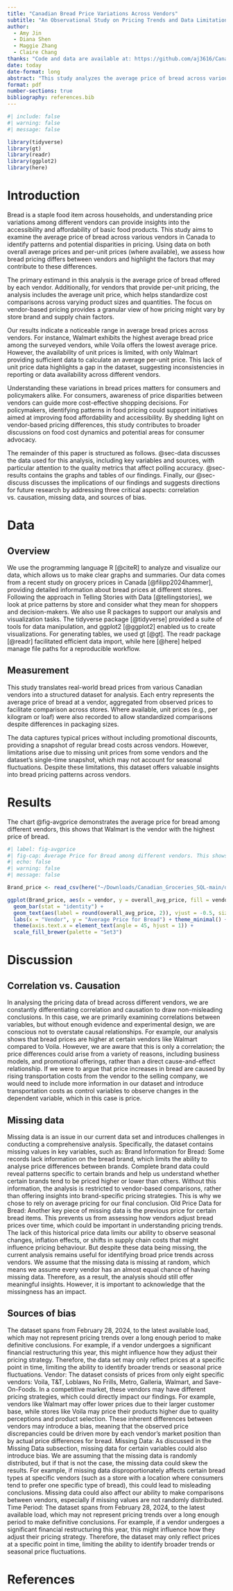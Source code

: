 ```yaml
---
title: "Canadian Bread Price Variations Across Vendors"
subtitle: "An Observational Study on Pricing Trends and Data Limitations"
author: 
  - Amy Jin
  - Diana Shen
  - Maggie Zhang 
  - Claire Chang
thanks: "Code and data are available at: https://github.com/aj3616/Canadian_Groceries_SQL/tree/main"
date: today
date-format: long
abstract: "This study analyzes the average price of bread across various vendors to understand pricing trends and highlight differences in consumer costs. By examining observational data, we found notable variations in bread prices between vendors, with some consistently offering higher or lower prices. These findings shed light on how vendor practices, product offerings, and possible external factors can impact bread affordability. Understanding these price variations is important for consumers seeking cost-effective options and for stakeholders aiming to address pricing disparities in everyday essentials."
format: pdf
number-sections: true
bibliography: references.bib
---
```


```r
#| include: false
#| warning: false
#| message: false

library(tidyverse)
library(gt)
library(readr)
library(ggplot2)
library(here)
```


# Introduction

Bread is a staple food item across households, and understanding price variations among different vendors can provide insights into the accessibility and affordability of basic food products. This study aims to examine the average price of bread across various vendors in Canada to identify patterns and potential disparities in pricing. Using data on both overall average prices and per-unit prices (where available), we assess how bread pricing differs between vendors and highlight the factors that may contribute to these differences.

The primary estimand in this analysis is the average price of bread offered by each vendor. Additionally, for vendors that provide per-unit pricing, the analysis includes the average unit price, which helps standardize cost comparisons across varying product sizes and quantities. The focus on vendor-based pricing provides a granular view of how pricing might vary by store brand and supply chain factors.

Our results indicate a noticeable range in average bread prices across vendors. For instance, Walmart exhibits the highest average bread price among the surveyed vendors, while Voila offers the lowest average price. However, the availability of unit prices is limited, with only Walmart providing sufficient data to calculate an average per-unit price. This lack of unit price data highlights a gap in the dataset, suggesting inconsistencies in reporting or data availability across different vendors.

Understanding these variations in bread prices matters for consumers and policymakers alike. For consumers, awareness of price disparities between vendors can guide more cost-effective shopping decisions. For policymakers, identifying patterns in food pricing could support initiatives aimed at improving food affordability and accessibility. By shedding light on vendor-based pricing differences, this study contributes to broader discussions on food cost dynamics and potential areas for consumer advocacy.

The remainder of this paper is structured as follows. @sec-data discusses the data used for this analysis, including key variables and sources, with particular attention to the quality metrics that affect polling accuracy. @sec-results contains the graphs and tables of our findings. Finally, our @sec-discuss discusses the implications of our findings and suggests directions for future research by addressing three critical aspects: correlation vs. causation, missing data, and sources of bias.


# Data {#sec-data}

## Overview

We use the programming language R [@citeR] to analyze and visualize our data, which allows us to make clear graphs and summaries. Our data comes from a recent study on grocery prices in Canada [@filipp2024hammer], providing detailed information about bread prices at different stores. Following the approach in Telling Stories with Data [@tellingstories], we look at price patterns by store and consider what they mean for shoppers and decision-makers. We also use R packages to support our analysis and visualization tasks. The tidyverse package [@tidyverse] provided a suite of tools for data manipulation, and ggplot2 [@ggplot2] enabled us to create visualizations. For generating tables, we used gt [@gt]. The readr package [@readr] facilitated efficient data import, while here [@here] helped manage file paths for a reproducible workflow.

## Measurement
	
This study translates real-world bread prices from various Canadian vendors into a structured dataset for analysis. Each entry represents the average price of bread at a vendor, aggregated from observed prices to facilitate comparison across stores. Where available, unit prices (e.g., per kilogram or loaf) were also recorded to allow standardized comparisons despite differences in packaging sizes.

The data captures typical prices without including promotional discounts, providing a snapshot of regular bread costs across vendors. However, limitations arise due to missing unit prices from some vendors and the dataset’s single-time snapshot, which may not account for seasonal fluctuations. Despite these limitations, this dataset offers valuable insights into bread pricing patterns across vendors.

# Results {#sec-results}

The chart @fig-avgprice demonstrates the average price for bread among different vendors, this shows that Walmart is the vendor with the highest price of bread.


```r
#| label: fig-avgprice
#| fig-cap: Average Price for Bread among different vendors. This shows that Walmart is the vendor of the highest price of bread.
#| echo: false
#| warning: false
#| message: false

Brand_price <- read_csv(here("~/Downloads/Canadian_Groceries_SQL-main/data/02-analysis_data/temp.vendor_summary.csv"))

ggplot(Brand_price, aes(x = vendor, y = overall_avg_price, fill = vendor)) +
  geom_bar(stat = "identity") +
  geom_text(aes(label = round(overall_avg_price, 2)), vjust = -0.5, size = 2) +
  labs(x = "Vendor", y = "Average Price for Bread") + theme_minimal() +
  theme(axis.text.x = element_text(angle = 45, hjust = 1)) +
  scale_fill_brewer(palette = "Set3")

```



# Discussion {#sec-discuss}


## Correlation vs. Causation {#sec-first-point}

In analysing the pricing data of bread across different vendors, we are constantly differentiating correlation and causation to draw non-misleading conclusions. In this case, we are primarily examining correlations between variables, but without enough evidence and experimental design, we are conscious not to overstate causal relationships. For example, our analysis shows that bread prices are higher at certain vendors like Walmart compared to Voila. However, we are aware that this is only a correlation; the price differences could arise from a variety of reasons, including business models, and promotional offerings, rather than a direct cause-and-effect relationship. If we were to argue that price increases in bread are caused by rising transportation costs from the vendor to the selling company, we would need to include more information in our dataset and introduce transportation costs as control variables to observe changes in the dependent variable, which in this case is price.


## Missing data  {#sec-second-point}
Missing data is an issue in our current data set and introduces challenges in conducting a comprehensive analysis. Specifically, the dataset contains missing values in key variables, such as: Brand Information for Bread: Some records lack information on the bread brand, which limits the ability to analyse price differences between brands. Complete brand data could reveal patterns specific to certain brands and help us understand whether certain brands tend to be priced higher or lower than others. Without this information, the analysis is restricted to vendor-based comparisons, rather than offering insights into brand-specific pricing strategies. This is why we chose to rely on average pricing for our final conclusion.
Old Price Data for Bread: Another key piece of missing data is the previous price for certain bread items. This prevents us from assessing how vendors adjust bread prices over time, which could be important in understanding pricing trends. The lack of this historical price data limits our ability to observe seasonal changes, inflation effects, or shifts in supply chain costs that might influence pricing behaviour.
But despite these data being missing, the current analysis remains useful for identifying broad price trends across vendors. We assume that the missing data is missing at random, which means we assume every vendor has an almost equal chance of having missing data. Therefore, as a result, the analysis should still offer meaningful insights. However, it is important to acknowledge that the missingness has an impact.



## Sources of bias  {#sec-third-point}

The dataset spans from February 28, 2024, to the latest available load, which may not represent pricing trends over a long enough period to make definitive conclusions. For example, if a vendor undergoes a significant financial restructuring this year, this might influence how they adjust their pricing strategy. Therefore, the data set may only reflect prices at a specific point in time, limiting the ability to identify broader trends or seasonal price fluctuations.
Vendor: The dataset consists of prices from only eight specific vendors: Voila, T&T, Loblaws, No Frills, Metro, Galleria, Walmart, and Save-On-Foods. In a competitive market, these vendors may have different pricing strategies, which could directly impact our findings. For example, vendors like Walmart may offer lower prices due to their larger customer base, while stores like Voila may price their products higher due to quality perceptions and product selection. These inherent differences between vendors may introduce a bias, meaning that the observed price discrepancies could be driven more by each vendor's market position than by actual price differences for bread.
Missing Data: As discussed in the Missing Data subsection, missing data for certain variables could also introduce bias. We are assuming that the missing data is randomly distributed, but if that is not the case, the missing data could skew the results. For example, if missing data disproportionately affects certain bread types at specific vendors (such as a store with a location where consumers tend to prefer one specific type of bread), this could lead to misleading conclusions. Missing data could also affect our ability to make comparisons between vendors, especially if missing values are not randomly distributed.
Time Period: The dataset spans from February 28, 2024, to the latest available load, which may not represent pricing trends over a long enough period to make definitive conclusions. For example, if a vendor undergoes a significant financial restructuring this year, this might influence how they adjust their pricing strategy. Therefore, the dataset may only reflect prices at a specific point in time, limiting the ability to identify broader trends or seasonal price fluctuations.



\newpage


# References


